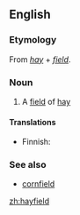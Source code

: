==English==

===Etymology===
From ''[[hay]]'' + ''[[field]]''.

===Noun===
{{en-noun}}

# A [[field]] of [[hay]]

====Translations====
{{trans-top}}
* Finnish: {{t-|fi|heinäpelto}}
{{trans-bottom}}

===See also===
* [[cornfield]]

[[zh:hayfield]]
